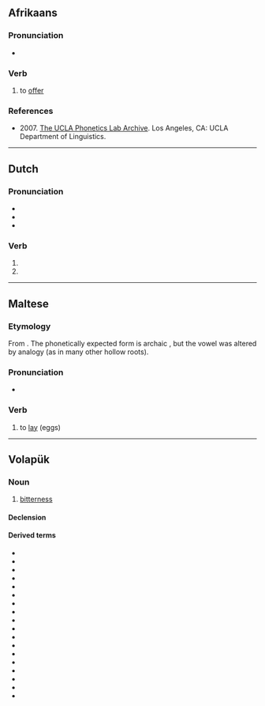 ==Afrikaans==

===Pronunciation===
* {{IPA|af|[bit]}}

===Verb===
{{af-verb}}

# to [[offer]]

===References===
* 2007. [http://archive.phonetics.ucla.edu/ The UCLA Phonetics Lab Archive]. Los Angeles, CA: UCLA Department of Linguistics.

----

==Dutch==

===Pronunciation===
* {{audio|nl|Nl-bied.ogg|Audio}}
* {{rhymes|nl|it}}
* {{homophones|nl|beat|biedt|biet}}

===Verb===
{{head|nl|verb form}}

# {{nl-verb form of|p=1|n=sg|t=pres|m=ind|bieden}}
# {{nl-verb form of|m=imp|bieden}}

----

==Maltese==
{{mt-root|b-j-d}}

===Etymology===
From {{inh|mt|ar|باضَ}}. The phonetically expected form is archaic {{m|mt|bad}}, but the vowel was altered by analogy (as in many other hollow roots).

===Pronunciation===
* {{IPA|mt|/bɪːt/}}

===Verb===
{{mt-verb|jbid|mibjud}}

# to [[lay]] (eggs)
#: {{ux|mt|It-tiġieġa '''biedet''' tliet bajdiet.|The chicken '''laid''' three eggs.}}

----

==Volapük==

===Noun===
{{vo-noun}}

# [[bitterness]]

====Declension====
{{vo-decl-noun}}

====Derived terms====
* {{l|vo|biedadrined}}
* {{l|vo|biedavat}}
* {{l|vo|biedäd}}
* {{l|vo|biedäl}}
* {{l|vo|biedälam}}
* {{l|vo|biedälik}}
* {{l|vo|biedälikön}}
* {{l|vo|biedälön}}
* {{l|vo|biedälükön}}
* {{l|vo|biedik}}
* {{l|vo|biedil}}
* {{l|vo|biedilik}}
* {{l|vo|biedin}}
* {{l|vo|biedön}}
* {{l|vo|biedükam}}
* {{l|vo|biedükön}}
* {{l|vo|laktukabiedin}}
* {{l|vo|stomägabiedäd}}